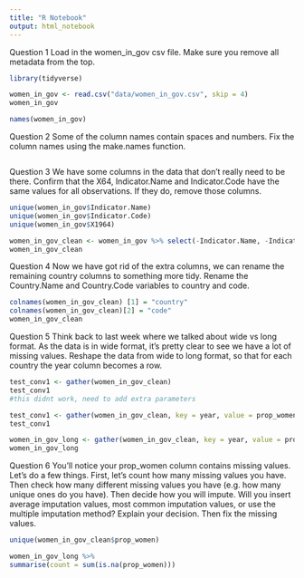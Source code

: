 ```yaml
---
title: "R Notebook"
output: html_notebook
---
```

Question 1
Load in the women_in_gov csv file. Make sure you remove all metadata from the top.
```r
library(tidyverse)

women_in_gov <- read.csv("data/women_in_gov.csv", skip = 4)
women_in_gov
```

```r
names(women_in_gov)
```
Question 2
Some of the column names contain spaces and numbers. Fix the column names using the make.names function.
```r

```

Question 3
We have some columns in the data that don’t really need to be there. Confirm that the X64, Indicator.Name and Indicator.Code have the same values for all observations. If they do, remove those columns.

```r
unique(women_in_gov$Indicator.Name)
unique(women_in_gov$Indicator.Code)
unique(women_in_gov$X1964)
```

```r
women_in_gov_clean <- women_in_gov %>% select(-Indicator.Name, -Indicator.Code, -X1964)
women_in_gov_clean
```

Question 4
Now we have got rid of the extra columns, we can rename the remaining country columns to something more tidy. Rename the Country.Name and Country.Code variables to country and code.

```r
colnames(women_in_gov_clean) [1] = "country"
colnames(women_in_gov_clean)[2] = "code"
women_in_gov_clean
```

Question 5
Think back to last week where we talked about wide vs long format. As the data is in wide format, it’s pretty clear to see we have a lot of missing values. Reshape the data from wide to long format, so that for each country the year column becomes a row.

```r
test_conv1 <- gather(women_in_gov_clean)
test_conv1
#this didnt work, need to add extra parameters
```


```r
test_conv1 <- gather(women_in_gov_clean, key = year, value = prop_women, X1960:X2018)
test_conv1
```

```r
women_in_gov_long <- gather(women_in_gov_clean, key = year, value = prop_women, X1960:X2018)
women_in_gov_long
```

Question 6
You’ll notice your prop_women column contains missing values. Let’s do a few things. First, let’s count how many missing values you have. Then check how many different missing values you have (e.g. how many unique ones do you have). Then decide how you will impute. Will you insert average imputation values, most common imputation values, or use the multiple imputation method? Explain your decision. Then fix the missing values.

```r
unique(women_in_gov_clean$prop_women)
```
```r
women_in_gov_long %>%
summarise(count = sum(is.na(prop_women)))
```


